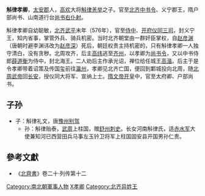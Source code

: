 '''斛律孝卿'''，[[太安郡|太安郡]]人，[[高欢|高欢]]大将[[斛律羌举|斛律羌举]]之子。官至[[北齐|北齐]][[中书令|中书令]]、义宁郡王，隋户部尚书、山南道行台[[尚书右仆射|尚书右仆射]]。

斛律孝卿自幼聪敏，[[北齐|北齐]][[武平|武平]]末年（576年），官至[[侍中|侍中]]、[[开府仪同三司|开府仪同三司]]，封义宁王，知内省事，掌管外兵、骑兵机密。当时北齐朝堂由一群奸臣掌权，自[[赵彦渊|赵彦渊]]（唐朝时避李渊讳改为[[赵彦深|赵彦深]]）死后，朝廷权贵主持机密的，只有斛律孝卿一人独守清白，没有贪秽。北周攻齐，后主[[高纬|高纬]]逃至[[齐州|齐州]]，以孝卿为[[尚书令|尚书令]]，又以中书侍郎[[薛道衡|薛道衡]]为侍中，封北海王。二人劝后主作承光诏，禅位给任城王[[高湝|高湝]]。后主于是令孝卿带着诏策及传国玺前往[[瀛州|瀛州]]，孝卿见北齐亡国，便回到鄴城投向北周，随[[北周武帝|北周武帝]]回[[长安|长安]]，授仪同大将军、宣纳上士。[[隋文帝|隋文帝]][[开皇|开皇]]中，官至太府卿、户部尚书。

==子孙==
*子：斛律礼文，唐[[豫州|豫州]][[别驾|别驾]]
**孙：斛律贻泰，[[武周|武周]]上柱国，赠[[舒州|舒州]][[刺史|刺史]]。长女河南斛律氏，适[[赤水军|赤水军]]大使兼知河已西营田兵马事左玉钤卫将军上柱国固安县开国男孙仁贵。

==參考文獻==
*《[[北齊書|北齊書]]》卷二十·列传第十二 

{{DEFAULTSORT:X斛律孝卿}}
[[Category:南北朝軍事人物|Category:南北朝軍事人物]]
[[Category:斛律姓|X孝卿]]
[[Category:北齐异姓王|Category:北齐异姓王]]